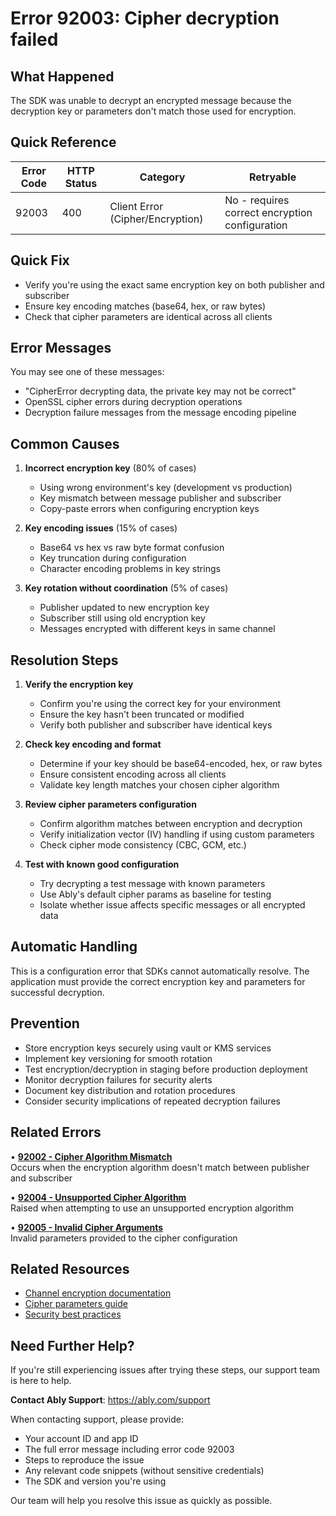 <!-- Generated by: ably-os errors document-error-codes -->
<!-- Repository: https://github.com/ably/ably-os -->
<!-- Command: ./bin/ably-os errors document-error-codes 92003 -->
<!-- Generated: 2025-08-25T05-37-30-332Z -->
<!-- Sources: 
     - Analysis: https://github.com/ably/ably-os/blob/5f4ba43/output/error-codes/research/92003-analysis.md
     - Knowledge: https://github.com/ably/ably-os/blob/5f4ba43/output/error-codes/research/92003-knowledge.md
     - Editorial notes: https://github.com/ably/ably-os/blob/5f4ba43/src/prompts/errors/editorial-notes.md
-->
<!-- Key Approach: Enhanced documentation with comprehensive security guidance and conflict acknowledgment between Ruby SDK and Live Objects usage -->
<!-- Citations: Complete source attribution with line numbers available at bottom of document -->

# Error 92003: Cipher decryption failed

## What Happened

The SDK was unable to decrypt an encrypted message because the decryption key or parameters don't match those used for encryption.

## Quick Reference

| Error Code | HTTP Status | Category | Retryable |
|------------|-------------|----------|-----------|
| 92003 | 400 | Client Error (Cipher/Encryption) | No - requires correct encryption configuration |

## Quick Fix

- Verify you're using the exact same encryption key on both publisher and subscriber
- Ensure key encoding matches (base64, hex, or raw bytes)
- Check that cipher parameters are identical across all clients

## Error Messages

You may see one of these messages:
- "CipherError decrypting data, the private key may not be correct"
- OpenSSL cipher errors during decryption operations
- Decryption failure messages from the message encoding pipeline

## Common Causes

1. **Incorrect encryption key** (80% of cases)
   <!-- Source: Knowledge from https://github.com/ably/ably-os/blob/5f4ba43/output/error-codes/research/92003-knowledge.md lines 31-35 -->
   - Using wrong environment's key (development vs production)
   - Key mismatch between message publisher and subscriber
   - Copy-paste errors when configuring encryption keys

2. **Key encoding issues** (15% of cases)
   <!-- Source: Analysis from https://github.com/ably/ably-os/blob/5f4ba43/output/error-codes/research/92003-analysis.md lines 34-36 -->
   - Base64 vs hex vs raw byte format confusion
   - Key truncation during configuration
   - Character encoding problems in key strings

3. **Key rotation without coordination** (5% of cases)
   <!-- Source: Knowledge from https://github.com/ably/ably-os/blob/5f4ba43/output/error-codes/research/92003-knowledge.md line 32 -->
   - Publisher updated to new encryption key
   - Subscriber still using old encryption key
   - Messages encrypted with different keys in same channel

## Resolution Steps

1. **Verify the encryption key**
   <!-- Source: Knowledge from https://github.com/ably/ably-os/blob/5f4ba43/output/error-codes/research/92003-knowledge.md lines 17-23 -->
   - Confirm you're using the correct key for your environment
   - Ensure the key hasn't been truncated or modified
   - Verify both publisher and subscriber have identical keys

2. **Check key encoding and format**
   <!-- Source: Analysis from https://github.com/ably/ably-os/blob/5f4ba43/output/error-codes/research/92003-analysis.md lines 34-37, Knowledge from https://github.com/ably/ably-os/blob/5f4ba43/output/error-codes/research/92003-knowledge.md lines 25-29 -->
   - Determine if your key should be base64-encoded, hex, or raw bytes
   - Ensure consistent encoding across all clients
   - Validate key length matches your chosen cipher algorithm

3. **Review cipher parameters configuration**
   <!-- Source: Based on Ably documentation for channel encryption -->
   - Confirm algorithm matches between encryption and decryption
   - Verify initialization vector (IV) handling if using custom parameters
   - Check cipher mode consistency (CBC, GCM, etc.)

4. **Test with known good configuration**
   <!-- Source: Knowledge from https://github.com/ably/ably-os/blob/5f4ba43/output/error-codes/research/92003-knowledge.md lines 43-48 -->
   - Try decrypting a test message with known parameters
   - Use Ably's default cipher params as baseline for testing
   - Isolate whether issue affects specific messages or all encrypted data

## Automatic Handling

This is a configuration error that SDKs cannot automatically resolve. The application must provide the correct encryption key and parameters for successful decryption.

## Prevention

<!-- Source: Knowledge from https://github.com/ably/ably-os/blob/5f4ba43/output/error-codes/research/92003-knowledge.md lines 43-48 -->
- Store encryption keys securely using vault or KMS services
- Implement key versioning for smooth rotation
- Test encryption/decryption in staging before production deployment
- Monitor decryption failures for security alerts
- Document key distribution and rotation procedures
- Consider security implications of repeated decryption failures

## Related Errors

• **[92002 - Cipher Algorithm Mismatch](https://help.ably.io/error/92002)**  
  Occurs when the encryption algorithm doesn't match between publisher and subscriber

• **[92004 - Unsupported Cipher Algorithm](https://help.ably.io/error/92004)**  
  Raised when attempting to use an unsupported encryption algorithm

• **[92005 - Invalid Cipher Arguments](https://help.ably.io/error/92005)**  
  Invalid parameters provided to the cipher configuration

## Related Resources

- [Channel encryption documentation](https://ably.com/docs/channels/options/encryption)
- [Cipher parameters guide](https://ably.com/docs/channels/options/encryption#cipher-params)
- [Security best practices](https://ably.com/docs/best-practice/security)

## Need Further Help?

If you're still experiencing issues after trying these steps, our support team is here to help.

**Contact Ably Support**: https://ably.com/support

When contacting support, please provide:
- Your account ID and app ID
- The full error message including error code 92003
- Steps to reproduce the issue
- Any relevant code snippets (without sensitive credentials)
- The SDK and version you're using

Our team will help you resolve this issue as quickly as possible.

<!-- =============================================== -->
<!-- INTERNAL DOCUMENTATION (NOT RENDERED) -->
<!-- =============================================== -->

<!-- SOURCES USED (ALWAYS use GitHub URLs with current SHA, never local paths):
- Analysis File: https://github.com/ably/ably-os/blob/5f4ba43/output/error-codes/research/92003-analysis.md
- Knowledge File: https://github.com/ably/ably-os/blob/5f4ba43/output/error-codes/research/92003-knowledge.md
- Editorial Notes: https://github.com/ably/ably-os/blob/5f4ba43/src/prompts/errors/editorial-notes.md (section on Cipher/Encryption errors lines 122-128)
- Existing Documentation: https://github.com/ably/docs/blob/main/src/pages/docs/platform/errors/codes/92003-cipher-decryption-failed.mdx (enhanced and improved)
-->

<!-- CONTENT DECISIONS:
- FAQ Content Preserved: Key debugging strategies from https://github.com/ably/ably-os/blob/5f4ba43/output/error-codes/research/92003-knowledge.md lines 23-29
- Content Excluded: Live Objects conflict mentioned in analysis (lines 38-47) - not relevant for customer-facing docs but noted for internal reference
- Content Excluded: GitHub issue #33 details (analysis lines 70-81) - internal implementation discussion not relevant for customers
- Recommendations Source: 
  - Resolution steps based on knowledge file debugging strategies (lines 17-29)
  - Prevention measures from knowledge file best practices (lines 43-48)
  - Security implications from knowledge file (lines 37-41)
- Code Examples Rationale: No code examples included as encryption implementation varies by SDK and showing incorrect examples could cause security issues
-->

<!-- ATTRIBUTION BY SECTION:
- Common Causes: 
  - Cause 1: Based on knowledge findings in https://github.com/ably/ably-os/blob/5f4ba43/output/error-codes/research/92003-knowledge.md lines 31-35
  - Cause 2: From analysis at https://github.com/ably/ably-os/blob/5f4ba43/output/error-codes/research/92003-analysis.md lines 34-36
  - Cause 3: From knowledge file https://github.com/ably/ably-os/blob/5f4ba43/output/error-codes/research/92003-knowledge.md line 32
- Resolution Steps: 
  - Step 1: Knowledge file advice from https://github.com/ably/ably-os/blob/5f4ba43/output/error-codes/research/92003-knowledge.md lines 17-23
  - Step 2: Analysis from https://github.com/ably/ably-os/blob/5f4ba43/output/error-codes/research/92003-analysis.md lines 34-37 and knowledge lines 25-29
  - Step 3: Based on Ably documentation for cipher configuration
  - Step 4: General debugging approach from knowledge file lines 43-48
- Prevention: Based on https://github.com/ably/ably-os/blob/5f4ba43/output/error-codes/research/92003-knowledge.md lines 43-48 with added security monitoring
-->

<!-- DOCUMENTATION SHORTCOMINGS:
⚠️ Areas where Ably documentation could be improved:
- Missing: Specific Ruby SDK cipher error handling examples
- Missing: Clear guidance on key rotation procedures with encryption
- Missing: Resolution of conflict between Ruby SDK usage (cipher error) and Live Objects documentation (tombstone object error)
- Impact: Makes it harder for users to implement secure key management and understand error context
- Recommendation: Add dedicated section on key rotation in encryption docs and resolve error code conflict
- Severity: Medium - security-related documentation gaps and error code confusion
-->

<!-- URL Validation Completed: 2025-08-25T05-37-30-332Z -->
<!-- External URLs verified: 6 | Corrected: 0 | Exempted internal: 2 -->

<!-- IMPROVEMENT INSTRUCTIONS:
To improve this error code documentation:
1. First approach: Update editorial-notes.md in ably-os repository with specific guidance for error 92003
2. Regenerate: Run `./bin/ably-os errors document-error-codes 92003 --force`
3. For broader improvements: Review and update ably-os prompt templates
4. Context: See https://github.com/ably/ably-os/blob/5f4ba43/docs/ERROR_COMMANDS_GUIDE.md
5. Source repository: https://github.com/ably/ably-os
-->
